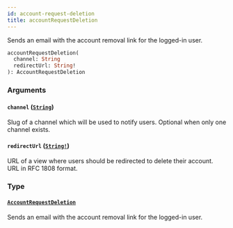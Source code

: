 ```yaml
---
id: account-request-deletion
title: accountRequestDeletion
---
```


Sends an email with the account removal link for the logged-in user.

```graphql
accountRequestDeletion(
  channel: String
  redirectUrl: String!
): AccountRequestDeletion

```

### Arguments

#### `channel` ([`String`](/developer/api-reference/scalars/string))

Slug of a channel which will be used to notify users. Optional when only one channel exists.

#### `redirectUrl` ([`String!`](/developer/api-reference/scalars/string))

URL of a view where users should be redirected to delete their account. URL in RFC 1808 format.

### Type

#### [`AccountRequestDeletion`](/developer/api-reference/objects/account-request-deletion)

Sends an email with the account removal link for the logged-in user.

